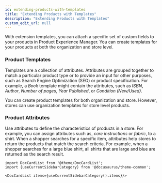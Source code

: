 ```yaml
---
id: extending-products-with-templates
title: "Extending Products with Templates"
description: "Extending Products with Templates"
custom_edit_url: null
---
```




With extension templates, you can attach a specific set of custom fields to your products in Product Experience Manager. You can create templates for your products at both the organization and store level.

### Product Templates

Templates are a collection of attributes. Attributes are grouped together to match a particular product type or to provide an input for other purposes, such as Search Engine Optimization (SEO) or product specification. For example, a *Book* template might contain the attributes, such as *ISBN*, *Author*, *Number of pages*, *Year Published*, or *Condition (New/Used)*.

You can create product templates for both organization and store. However, stores can use organization templates for store level products.

### Product Attributes

Use attributes to define the characteristics of products in a store. For example, you can assign attributes such as, *care instructions* or *fabric*, to a shirt. When a shopper searches for a specific item, attributes help stores to return the products that match the search criteria. For example, when a shopper searches for a large blue shirt, all shirts that are large and blue are returned as the search result.




```mdx-code-block
import DocCardList from '@theme/DocCardList';
import {useCurrentSidebarCategory} from '@docusaurus/theme-common';

<DocCardList items={useCurrentSidebarCategory().items}/>
```
      